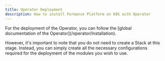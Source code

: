 ```yaml
---
title: Operator Deployment
description: How to install Formance Platform on K8S with Operator
---
```


<Warning/>
For the deployment of the Operator, you can follow the [global documentation of the Operator](/operator/Installation).

However, it's important to note that you do not need to create a Stack at this stage. Instead, you can simply create all the necessary configurations required for the deployment of the modules you wish to use.
